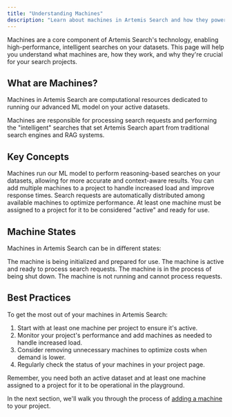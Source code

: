 ```yaml
---
title: "Understanding Machines"
description: "Learn about machines in Artemis Search and how they power your intelligent searches"
---
```


Machines are a core component of Artemis Search's technology, enabling high-performance, intelligent searches on your datasets. This page will help you understand what machines are, how they work, and why they're crucial for your search projects.

## What are Machines?

Machines in Artemis Search are computational resources dedicated to running our advanced ML model on your active datasets.

Machines are responsible for processing search requests and performing the "intelligent" searches that set Artemis Search apart from traditional search engines and RAG systems.

## Key Concepts

<AccordionGroup>
  <Accordion title="Purpose">
    Machines run our ML model to perform reasoning-based searches on your datasets, allowing for more accurate and context-aware results.
  </Accordion>
  <Accordion title="Scalability">
    You can add multiple machines to a project to handle increased load and improve response times.
  </Accordion>
  <Accordion title="Load Balancing">
    Search requests are automatically distributed among available machines to optimize performance.
  </Accordion>
  <Accordion title="Project Activation">
    At least one machine must be assigned to a project for it to be considered "active" and ready for use.
  </Accordion>
</AccordionGroup>

## Machine States

Machines in Artemis Search can be in different states:

<CardGroup cols={2}>
  <Card title="Starting" icon="rocket">
    The machine is being initialized and prepared for use.
  </Card>
  <Card title="Running" icon="play">
    The machine is active and ready to process search requests.
  </Card>
  <Card title="Stopping" icon="stop">
    The machine is in the process of being shut down.
  </Card>
  <Card title="Stopped" icon="power-off">
    The machine is not running and cannot process requests.
  </Card>
</CardGroup>

## Best Practices

To get the most out of your machines in Artemis Search:

1. Start with at least one machine per project to ensure it's active.
2. Monitor your project's performance and add machines as needed to handle increased load.
3. Consider removing unnecessary machines to optimize costs when demand is lower.
4. Regularly check the status of your machines in your project page.

<Tip>
Remember, you need both an active dataset and at least one machine assigned to a project for it to be operational in the playground.
</Tip>

In the next section, we'll walk you through the process of [adding a machine](/machines/create-a-machine) to your project.